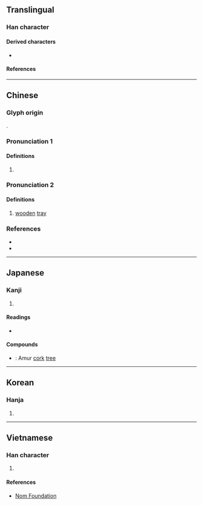 {{also|蘗}}
{{character info/new}}
==Translingual==

===Han character===
{{Han char|rn=75|rad=木|as=13|sn=17|four=70904|canj=SJD|ids=⿱辟木(GJK),⿱辟𣎳(HT)}}

====Derived characters====
* {{l|mul|[[𢹐]], [[蘗]]}}

====References====
{{Han ref|kx=0557.040|dkj=15669|dj=0946.130|hdz=21306.020|uh=6A97}}

----

==Chinese==
{{zh-forms|alt=檘}} <!-- Note: 蘗,柏 are alternative forms used in 黃檗 but not considered a variant form of this character by Taiwan or mainland China -->

===Glyph origin===
{{Han etym}}
{{Han compound|辟|木|t2=tree|ls=psc|c1=p|c2=s}}.

===Pronunciation 1===
{{zh-pron
|m=bò
|c=baak3,paak3
|c_note=baak3 - colloquial; paak3 - variant
|mc=y
|oc=y
|ma=
|cat=n
}}

====Definitions====
{{zh-hanzi}}

# {{zh-alt-lb|蘗|柏}} {{zh-used in|黃檗|''type of {{w|Huáng bǎi|herb}} used in {{w|traditional Chinese medicine}}''}}

===Pronunciation 2===
{{zh-pron
|m=bì
|c=
|mc=
|oc=
|cat=n
}}

====Definitions====
{{zh-hanzi}}

# {{zh-hg}} [[wooden]] [[tray]] <!-- 《集韻·入聲·錫韻》： 檗，槃也。 -->
#: {{zh-syn|槃}}

===References===
* {{R:twedu|B01863}}
* {{R:yue:Hanzi}}

----

==Japanese==

===Kanji===
{{ja-kanji|grade=|rs=木13}}

# {{rfdef|ja|sort=木13}}

====Readings====
* {{ja-readings
|on=はく, びゃく
|kun=きはだ, きわだ
}}

====Compounds====
* {{ja-r|黄檗|キハダ}}: Amur [[cork]] [[tree]] {{gloss|{{taxlink|Phellodendron amurense|species|noshow=1}}}}

----

==Korean==

===Hanja===
{{ko-hanja|hangeul=벽|eumhun=|rv=byeok|mr=pyŏk|y=pyek}}

# {{rfdef|ko|sort=木13}}

----

==Vietnamese==

===Han character===
{{vi-hantu|rs=木13|[[bá]]}}

# {{rfdef|vi|sort=木13}}

====References====
* [http://nomfoundation.org/common/nom_details.php?codepoint=6A97 Nom Foundation]